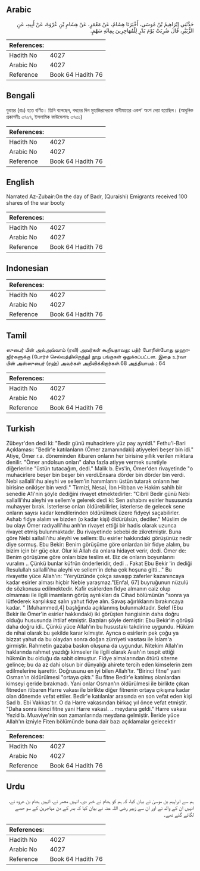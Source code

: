 ## Arabic


<div dir="rtl" lang="ar" style={{fontSize:'larger',backgroundColor:'#f8f9fa',padding:20}}>
حَدَّثَنِي إِبْرَاهِيمُ بْنُ مُوسَى، أَخْبَرَنَا هِشَامٌ، عَنْ مَعْمَرٍ، عَنْ هِشَامِ بْنِ عُرْوَةَ، عَنْ أَبِيهِ، عَنِ الزُّبَيْرِ، قَالَ ضُرِبَتْ يَوْمَ بَدْرٍ لِلْمُهَاجِرِينَ بِمِائَةِ سَهْمٍ‏.‏
</div>
<div style={{backgroundColor:'#f8f9fa',padding:20, marginBottom: 10}}><table> <thead> <tr> <th>References:</th> <th></th> </tr> </thead> <tbody><tr><td>Hadith No</td><td>4027</td></tr><tr><td>Arabic No</td><td>4027</td></tr><tr><td>Reference</td><td>Book 64 Hadith 76</td></tr></tbody></table></div>

## Bengali


<div dir="ltr" lang="bn" style={{fontSize:'larger',backgroundColor:'#f8f9fa',padding:20}}>
যুবায়র (রাঃ) হতে বর্ণিত। তিনি বলেছেন, বদরের দিন মুহাজিরদেরকে গানীমাতের একশ’ অংশ দেয়া হয়েছিল। (আধুনিক প্রকাশনীঃ ৩৭২৭, ইসলামিক ফাউন্ডেশনঃ ৩৭৩১)
</div>
<div style={{backgroundColor:'#f8f9fa',padding:20, marginBottom: 10}}><table> <thead> <tr> <th>References:</th> <th></th> </tr> </thead> <tbody><tr><td>Hadith No</td><td>4027</td></tr><tr><td>Arabic No</td><td>4027</td></tr><tr><td>Reference</td><td>Book 64 Hadith 76</td></tr></tbody></table></div>

## English


<div dir="ltr" lang="en" style={{fontSize:'larger',backgroundColor:'#f8f9fa',padding:20}}>
Narrated Az-Zubair:On the day of Badr, (Quraishi) Emigrants received 100 shares of the war booty
</div>
<div style={{backgroundColor:'#f8f9fa',padding:20, marginBottom: 10}}><table> <thead> <tr> <th>References:</th> <th></th> </tr> </thead> <tbody><tr><td>Hadith No</td><td>4027</td></tr><tr><td>Arabic No</td><td>4027</td></tr><tr><td>Reference</td><td>Book 64 Hadith 76</td></tr></tbody></table></div>

## Indonesian


<div dir="ltr" lang="id" style={{fontSize:'larger',backgroundColor:'#f8f9fa',padding:20}}>

</div>
<div style={{backgroundColor:'#f8f9fa',padding:20, marginBottom: 10}}><table> <thead> <tr> <th>References:</th> <th></th> </tr> </thead> <tbody><tr><td>Hadith No</td><td>4027</td></tr><tr><td>Arabic No</td><td>4027</td></tr><tr><td>Reference</td><td>Book 64 Hadith 76</td></tr></tbody></table></div>

## Tamil


<div dir="ltr" lang="ta" style={{fontSize:'larger',backgroundColor:'#f8f9fa',padding:20}}>
ஸுபைர் பின் அல்அவ்வாம் (ரலி) அவர்கள் கூறியதாவது: பத்ர் போரின்போது முஹாஜிர்களுக்கு (போர்ச் செல்வத்திலிருந்து) நூறு பங்குகள் ஒதுக்கப்பட்டன. இதை உர்வா பின் அஸ்ஸுபைர் (ரஹ்) அவர்கள் அறிவிக்கிறார்கள்.68 அத்தியாயம் : 64
</div>
<div style={{backgroundColor:'#f8f9fa',padding:20, marginBottom: 10}}><table> <thead> <tr> <th>References:</th> <th></th> </tr> </thead> <tbody><tr><td>Hadith No</td><td>4027</td></tr><tr><td>Arabic No</td><td>4027</td></tr><tr><td>Reference</td><td>Book 64 Hadith 76</td></tr></tbody></table></div>

## Turkish


<div dir="ltr" lang="tr" style={{fontSize:'larger',backgroundColor:'#f8f9fa',padding:20}}>
Zübeyr'den dedi ki: "Bedir günü muhacirlere yüz pay ayrıldl." Fethu'l-Bari Açıklaması: "Bedir'e katılanların (Ömer zamanındaki) atiyyeleri beşer bin idi." Atiye, Ömer r.a. döneminden itibaren onların her birisine yıllık verilen miktara denilir. "Ömer andolsun onları" daha fazla atiyye vermek suretiyle diğerlerine "üstün tutacağım, dedi." Malik b. Evs'in, Ömer'den rivayetinde "o muhacirlere beşer bin beşer bin verdi.Ensara dörder bin dörder bin verdi. Nebi sallalli'ıhu aleyhi ve sellem'in hanımlarını üstün tutarak onların her birisine onikişer bin verdi." Tirmizi, Nesai, İbn Hibban ve Hakim sahih bir senedie A1i'nin şöyle dediğini rivayet etmektedirler: "Cibril Bedir günü Nebi sallalli'ıhu aleyhi ve sellem'e gelerek dedi ki: Sen ashabını esirler hususunda muhayyer bırak. İsterlerse onları öldürebilirler, isterlerse de gelecek sene onların sayısı kadar kendilerinden öldürülmek üzere fidyeyi saçabilirler. Ashab fidye alalım ve bizden (o kadar kişi) öldürülsün, dediler." Müslim de bu olayı Ömer radıyalli'ıhu anh'ın rivayet ettiği bir hadis olarak uzunca rivayet etmiş bulunmaktadır. Bu rivayetinde sebebi de zikretmiştir. Buna göre Nebi sallalli'ıhu aleyhi ve sellem: Bu esirler hakkındaki görüşünüz nedir diye sormuş. Ebu Bekir: Benim görüşüme göre onlardan bir fidye alalım, bu bizim için bir güç olur. Olur ki Allah da onlara hidayet verir, dedi. Ömer de: Benim görüşüme göre onları bize teslim et. Biz de onların boyunlarını vuralım .. Çünkü bunlar küfrün önderleridir, dedi .. Fakat Ebu Bekir 'in dediği Resulullah sallalli'ıhu aleyhi ve sellem'in deha çok hoşuna gitti..." Bu rivayette yüce Allah'ın: "Yeryüzünde çokça savaşıp zaferler kazanıncaya kadar esirler alması hiçbir Nebie yaraşmaz."[Enfal, 67] buyruğunun nüzulü de sözkonusu edilmektedir. Kafir esirlerden fidye almanın caiz olup olmaması ile ilgili imamların görüş ayrılıkları da Cihad bölümünün "sonra ya lütfederek karşılıksız salın yahut fidye alın. Savaş ağırlıklarını bırakıncaya kadar. " [Muhammed,4] başlığında açıklanmış bulunmaktadır. Selef (Ebu Bekir ile Ömer'in esirler hakkındaki) iki görüşten hangisinin daha doğru olduğu hususunda ihtilaf etmiştir. Bazıları şöyle demiştir: Ebu Bekir'in görüşü daha doğru idi.. Çünkü yüce Allah'ın bu husustaki takdirine uygundu. Hüküm de nihai olarak bu şekilde karar kılmıştır. Ayrıca o esirlerin pek çoğu ya bizzat yahut da bu olaydan sonra doğan zürriyeti vasıtası ile İslam'a girmiştir. Rahmetin gazaba baskın oluşuna da uygundur. Nitekim Allah'ın haklarında rahmet yazdığı kimseler ile ilgili olarak Aııah'ın tespit ettiği hükmün bu olduğu da sabit olmuştur. Fidye almalarından ötürü siterne gelince; bu da az dahi olsun bir dünyalığı ahirete tercih eden kimselerin zem edilmelerine işarettir. Doğrusunu en iyi bilen Allah'tır. "Birinci fitne" yani Osman'ın öldürülmesi "ortaya çıktı." Bu fitne Bedir'e katılmış olanlardan kimseyi geride bırakmadı. Yani onlar Osman'ın öldürülmesi ile birlikte çıkan fitneden itibaren Harre vakası ile birlikte diğer fitnenin ortaya çıkışına kadar olan dönemde vefat ettiler. Bedir'e katılanlar arasında en son vefat eden kişi Sad b. Ebi Vakkas'tır. O da Harre vakasından birkaç yıl önce vefat etmiştir. "Daha sonra ikinci fitne yani Harre vakasl. .. meydana geldi." Harre vakası Yezid b. Muaviye'nin son zamanlarında meydana gelmiştir. İleride yüce Allah'ın izniyle Fiten bölümünde buna dair bazı açıklamalar gelecektir
</div>
<div style={{backgroundColor:'#f8f9fa',padding:20, marginBottom: 10}}><table> <thead> <tr> <th>References:</th> <th></th> </tr> </thead> <tbody><tr><td>Hadith No</td><td>4027</td></tr><tr><td>Arabic No</td><td>4027</td></tr><tr><td>Reference</td><td>Book 64 Hadith 76</td></tr></tbody></table></div>

## Urdu


<div dir="rtl" lang="ur" style={{fontSize:'larger',backgroundColor:'#f8f9fa',padding:20}}>
ہم سے ابراہیم بن موسیٰ نے بیان کیا، کہ ہم کو ہشام نے خبر دی، انہیں معمر نے، انہیں ہشام بن عروہ نے، انہیں ان کے والد نے اور ان سے زبیر رضی اللہ عنہ نے بیان کیا کہ بدر کے دن مہاجرین کے سو حصے لگائے گئے تھے۔
</div>
<div style={{backgroundColor:'#f8f9fa',padding:20, marginBottom: 10}}><table> <thead> <tr> <th>References:</th> <th></th> </tr> </thead> <tbody><tr><td>Hadith No</td><td>4027</td></tr><tr><td>Arabic No</td><td>4027</td></tr><tr><td>Reference</td><td>Book 64 Hadith 76</td></tr></tbody></table></div>